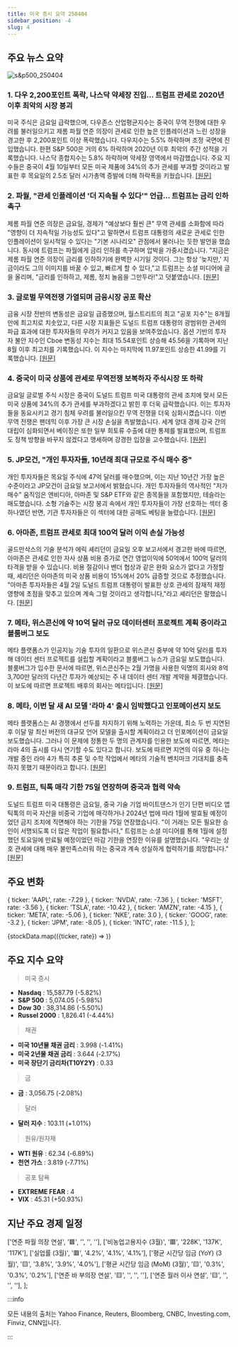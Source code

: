 ```yaml
---
title: 미국 증시 요약 250404
sidebar_position: -4
slug: 4
---
```


## 주요 뉴스 요약

![s&p500_250404](/map/250404.png)

### 1. **다우 2,200포인트 폭락, 나스닥 약세장 진입... 트럼프 관세로 2020년 이후 최악의 시장 붕괴**

미국 주식은 금요일 급락했으며, 다우존스 산업평균지수는 중국이 무역 전쟁에 대한 우려를 불러일으키고 제롬 파월 연준 의장이 관세로 인한 높은 인플레이션과 느린 성장을 경고한 후 2,200포인트 이상 폭락했습니다. 다우지수는 5.5% 하락하며 조정 국면에 진입했습니다. 한편 S&P 500은 거의 6% 하락하며 2020년 이후 최악의 주간 성적을 기록했습니다. 나스닥 종합지수는 5.8% 하락하며 약세장 영역에서 마감했습니다. 주요 지수들은 중국이 4월 10일부터 모든 미국 제품에 34%의 추가 관세를 부과할 것이라고 발표한 후 목요일의 2.5조 달러 시가총액 증발에 더해 하락폭을 키웠습니다. [[원문]](https://finance.yahoo.com/news/live/stock-market-today-dow-plunges-2200-points-nasdaq-enters-bear-market-as-trump-tariffs-spark-worst-meltdown-since-2020-200042876.html)

### 2. **파월, "관세 인플레이션 '더 지속될 수 있다'" 언급... 트럼프는 금리 인하 촉구**

제롬 파월 연준 의장은 금요일, 경제가 "예상보다 훨씬 큰" 무역 관세를 소화함에 따라 "영향이 더 지속적일 가능성도 있다"고 말하면서 트럼프 대통령의 새로운 관세로 인한 인플레이션이 일시적일 수 있다는 "기본 시나리오" 관점에서 물러나는 듯한 발언을 했습니다. 동시에 트럼프는 파월에게 금리 인하를 촉구하며 압박을 가중시켰습니다. "지금은 제롬 파월 연준 의장이 금리를 인하하기에 완벽한 시기일 것이다. 그는 항상 '늦지만,' 지금이라도 그의 이미지를 바꿀 수 있고, 빠르게 할 수 있다,"고 트럼프는 소셜 미디어에 글을 올리며, "금리를 인하하고, 제롬, 정치 놀음을 그만두라!"고 덧붙였습니다. [[원문]](https://finance.yahoo.com/news/powell-says-tariff-inflation-could-be-more-persistent-as-trump-urges-him-to-cut-rates-152503593.html)

### 3. **글로벌 무역전쟁 가열되며 금융시장 공포 확산**

금융 시장 전반의 변동성은 금요일 급증했으며, 월스트리트의 최고 "공포 지수"는 8개월 만에 최고치로 치솟았고, 다른 시장 지표들은 도널드 트럼프 대통령의 광범위한 관세의 파급 효과에 대한 투자자들의 우려가 커지고 있음을 보여주었습니다. 옵션 기반의 투자자 불안 지수인 Cboe 변동성 지수는 최대 15.54포인트 상승해 45.56을 기록하며 지난 8월 이후 최고치를 기록했습니다. 이 지수는 마지막에 11.97포인트 상승한 41.99를 기록했습니다. [[원문]](https://www.reuters.com/markets/wall-street-fear-gauge-jumps-8-month-high-stocks-sell-off-2025-04-04/)

### 4. **중국이 미국 상품에 관세로 무역전쟁 보복하자 주식시장 또 하락**

금요일 글로벌 주식 시장은 중국이 도널드 트럼프 미국 대통령의 관세 조치에 맞서 모든 미국 상품에 34%의 추가 관세를 부과하겠다고 밝힌 후 더욱 급락했습니다. 이는 투자자들을 동요시키고 경기 침체 우려를 불러일으킨 무역 전쟁을 더욱 심화시켰습니다. 이번 무역 전쟁은 팬데믹 이후 가장 큰 시장 손실을 촉발했습니다. 세계 양대 경제 강국 간의 대립이 심화되면서 베이징은 또한 일부 희토류 수출에 대한 통제를 발표했으며, 트럼프도 정책 방향을 바꾸지 않겠다고 맹세하며 강경한 입장을 고수했습니다. [[원문]](https://www.reuters.com/markets/europe/europe-prepares-response-trump-tariffs-global-markets-plunge-2025-04-04/)

### 5. **JP모건, "개인 투자자들, 10년래 최대 규모로 주식 매수 중"**

개인 투자자들은 목요일 주식에 47억 달러를 매수했으며, 이는 지난 10년간 가장 높은 수준이라고 JP모건이 금요일 보고서에서 밝혔습니다. 개인 투자자들의 역사적인 "저가 매수" 움직임은 엔비디아, 아마존 및 S&P ETF와 같은 종목들을 포함했지만, 테슬라는 매도했습니다. 소형 기술주는 시장 붕괴 속에서 개인 투자자들이 가장 선호하는 섹터 중 하나였던 반면, 기관 투자자들은 이 섹터에 대한 공매도 베팅을 늘렸습니다. [[원문]](https://www.reuters.com/markets/retail-bought-stocks-largest-level-over-past-decade-jpmorgan-says-2025-04-04/)

### 6. **아마존, 트럼프 관세로 최대 100억 달러 이익 손실 가능성**

골드만삭스의 기술 분석가 에릭 셰리던이 금요일 오후 보고서에서 경고한 바에 따르면, 아마존은 관세로 인한 자사 상품 비용 증가로 연간 영업이익에 50억에서 100억 달러의 타격을 받을 수 있습니다. 비용 절감이나 벤더 협상과 같은 완화 요소가 없다고 가정할 때, 셰리던은 아마존의 미국 상품 비용이 15%에서 20% 급증할 것으로 추정했습니다. "아마존 투자자들은 4월 2일 도널드 트럼프 대통령이 발표한 상호 관세의 잠재적 재정 영향에 초점을 맞추고 있으며 계속 그럴 것이라고 생각합니다,"라고 셰리던은 말했습니다. [[원문]](https://finance.yahoo.com/news/amazon-could-see-up-to-10-billion-in-profits-go-up-in-smoke-because-of-trump-tariffs-193059725.html)

### 7. **메타, 위스콘신에 약 10억 달러 규모 데이터센터 프로젝트 계획 중이라고 블룸버그 보도**

메타 플랫폼스가 인공지능 기술 투자의 일환으로 위스콘신 중부에 약 10억 달러를 투자해 데이터 센터 프로젝트를 설립할 계획이라고 블룸버그 뉴스가 금요일 보도했습니다. 블룸버그가 입수한 문서에 따르면, 위스콘신주는 2월 가명을 사용한 익명의 회사와 8억 3,700만 달러의 다년간 투자가 예상되는 주 내 데이터 센터 개발 계약을 체결했습니다. 이 보도에 따르면 프로젝트 배후의 회사는 메타입니다. [[원문]](https://www.reuters.com/technology/artificial-intelligence/meta-plans-nearly-1-billion-data-center-project-wisconsin-bloomberg-news-reports-2025-04-04/)

### 8. **메타, 이번 달 새 AI 모델 '라마 4' 출시 임박했다고 인포메이션지 보도**

메타 플랫폼스는 AI 경쟁에서 선두를 차지하기 위해 노력하는 가운데, 최소 두 번 지연된 후 이달 말 최신 버전의 대규모 언어 모델을 출시할 계획이라고 더 인포메이션이 금요일 보도했습니다. 그러나 이 문제에 정통한 두 명의 관계자를 인용한 보도에 따르면, 메타는 라마 4의 출시를 다시 연기할 수도 있다고 합니다. 보도에 따르면 지연의 이유 중 하나는 개발 중인 라마 4가 특히 추론 및 수학 작업에서 메타의 기술적 벤치마크 기대치를 충족하지 못했기 때문이라고 합니다. [[원문]](https://www.reuters.com/technology/artificial-intelligence/meta-nears-release-new-ai-model-llama-4-this-month-information-reports-2025-04-04/)

### 9. **트럼프, 틱톡 매각 기한 75일 연장하며 중국과 협력 약속**

도널드 트럼프 미국 대통령은 금요일, 중국 기술 기업 바이트댄스가 인기 단편 비디오 앱 틱톡의 미국 자산을 비중국 기업에 매각하거나 2024년 법에 따라 1월에 발효될 예정이었던 금지 조치에 직면해야 하는 기한을 75일 연장했습니다. "이 거래는 모든 필요한 승인이 서명되도록 더 많은 작업이 필요합니다," 트럼프는 소셜 미디어를 통해 1월에 설정했던 토요일에 만료될 예정이었던 마감 기한을 연장한 이유를 설명했습니다. "우리는 상호 관세에 대해 매우 불만족스러워 하는 중국과 계속 성실하게 협력하기를 희망합니다." [[원문]](https://www.reuters.com/markets/deals/trump-tiktok-sale-deadline-looms-us-looks-deal-2025-04-04/)

## 주요 변화

  { ticker: 'AAPL', rate: -7.29 },
  { ticker: 'NVDA', rate: -7.36 },
  { ticker: 'MSFT', rate: -3.56 },
  { ticker: 'TSLA', rate: -10.42 },
  { ticker: 'AMZN', rate: -4.15 },
  { ticker: 'META', rate: -5.06 },
  { ticker: 'NKE', rate: 3.0 },
  { ticker: 'GOOG', rate: -3.2 },
  { ticker: 'JPM', rate: -8.05 },
  { ticker: 'INTC', rate: -11.5 },
];

{stockData.map(({ticker, rate}) => <StockCardMini key={ticker} ticker={ticker} rate={rate}></StockCardMini>)}

## 주요 지수 요약

> 미국 증시

- **Nasdaq** : 15,587.79 (-5.82%)
- **S&P 500** : 5,074.05 (-5.98%)
- **Dow 30** : 38,314.86 (-5.50%)
- **Russel 2000** : 1,826.41 (-4.44%)

> 채권

- **미국 10년물 채권 금리** : 3.998 (-1.41%)
- **미국 2년물 채권 금리** : 3.644 (-2.17%)
- **미국 장단기 금리차(T10Y2Y)** : 0.33

> 금

- **금** : 3,056.75 (-2.08%)

> 달러

- **달러 지수** : 103.11 (+1.01%)

> 원유/원자재

- **WTI 원유** : 62.34 (-6.89%)
- **천연 가스** : 3.819 (-7.71%)

> 공포 탐욕

- **EXTREME FEAR** : 4
- **VIX** : 45.31 (+50.93%)

## 지난 주요 경제 일정

  ['연준 파월 의장 연설', '🟥', '', '', ''],
  ['비농업고용지수 (3월)', '🟥', '228K', '137K', '117K'],
  ['실업률 (3월)', '🟥', '4.2%', '4.1%', '4.1%'],
  ['평균 시간당 임금 (YoY) (3월)', '🟨', '3.8%', '3.9%', '4.0%'],
  ['평균 시간당 임금 (MoM) (3월)', '🟨', '0.3%', '0.3%', '0.2%'],
  ['연준 바 부의장 연설', '🟨', '', '', ''],
  ['연준 월러 이사 연설', '🟨', '', '', ''],
];

<EconomicCalendar data={eventsData} />

:::info

모든 내용의 출처는 Yahoo Finance, Reuters, Bloomberg, CNBC, Investing.com, Finviz, CNN입니다.

:::
